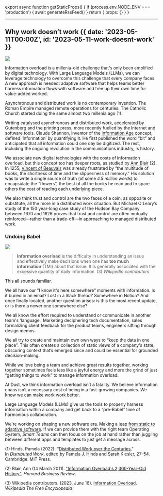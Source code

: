 
export async function getStaticProps() {
  if (process.env.NODE_ENV === 'production') {
    await generateRssFeed()
  }
  return { props: {} }
}

---

## Why work doesn’t work {{ date: '2023-05-11T00:00Z', id: '2023-05-11-work-doesnt-work' }}


![](@/media/2023-05-11-work-doesnt-work/header.png)


Information overload is a millenia-old challenge that's only been amplified by digital technology. With Large Language Models (LLMs), we can leverage technology to overcome this challenge that every company faces. A new approach is needed: adaptive software that helps teams better harness information flows with software and free up their own time for value-added worked.

Asynchronous and distributed work is no contemporary invention. The Roman Empire managed remote operations for centuries. The Catholic Church started doing the same almost two millenia ago (1). 

Writing catalysed asynchronous and distributed work, accelerated by Gutenberg and the printing press, more recently fuelled by the Internet and software tools. Claude Shannon, inventor of the [Information Age](https://www.goodreads.com/book/show/32919530-a-mind-at-play) concept, defined ‘Information’ by quantifying it. He first published the word “bit” and anticipated that all information could one day be digitized. The rest, including the ongoing revolution in the communications industry, is history.

We associate new digital technologies with the costs of information overload, but this concept too has deeper roots, as studied by [Ann Blair](https://hbr.org/2011/03/information-overloads-2300-yea.html) (2). In 1255, [Vincent of Beauvais](http://bestiary.ca/prisources/psdetail2601.htm) was already frustrated by “the multitude of books, the shortness of time and the slipperiness of memory.” His solution was to write a single source of truth (of some *4.5 million words*) to encapsulate the “flowers”, the best of all the books he read and to spare others the cost of reading each underlying piece.

We also think trust and control are the two faces of a coin, as opposite or substitute, all the more in a distributed work situation. But Michael O'Leary’s study of the 150 year-long case study of the Hudson Bay Company between 1670 and 1826 proves that trust and control are often mutually reinforced—rather than a trade-off—in approaching to managed distributed work. 

### Undoing Babel

![](@/media/2023-05-11-work-doesnt-work/second.png)

> **Information overload** is the difficulty in understanding an issue and effectively make decisions when one has **too much information** (TMI) about that issue. It is generally associated with the excessive quantity of daily information. (3)
*Wikipedia contributors*
> 

This all sounds familiar. 

We all have our "I know it's here somewhere" moments with information. Is it buried in an email? Lost in a Slack thread? Somewhere in Notion? And once finally located, another question arises: is this the most recent update, or is there a newer one somewhere else?

We all know the effort required to understand or communicate in another team's 'language.' Marketing deciphering tech documentation, sales formalizing client feedback for the product teams, engineers sifting through design memos.

We all try to create and maintain own own ways to “keep the data in one place”. This often creates a collection of static views of a company's state, obscuring context that’s emerged since and could be essential for grounded decision-making. 

While we love being a team and achieve great results together, working together sometimes feels less like a joyful energy and more the grind of just “getting things to work” to manage information overload.

At Dust, we think information overload isn’t a fatality. We believe information chaos isn’t a necessary cost of being in a fast-growing companies. We know we can make work work better. 

Large Language Models (LLMs) give us the tools to properly harness information within a company and get back to a “pre-Babel” time of harmonious collaboration.

We're working on shaping a new software era. Making a leap [from static to adaptive software](https://www.notion.so/How-LLMs-change-softwares-decision-making-and-shape-the-future-of-work-now-fc044d027dca42a0aa9bed6f3b50b765?pvs=21). If we can provide them with  the right team Operating System, *Smart Teams* can then focus on the job at hand rather than juggling between different apps and templates to just get a message across.

<Line/>

(1) Hinds, Pamela (2022). “[Distributed Work over the Centuries.](https://people.ece.ubc.ca/leei/519/2002-hbc-DistributedWork.pdf)” In *Distributed Work*, edited by Pamela J. Hinds and Sarah Kiesler, 27–54. Cambridge: MIT Press.

(2) Blair, Ann (14 March 2011). ["Information Overload's 2,300-Year-Old History"](https://hbr.org/2011/03/information-overloads-2300-yea.html). *Harvard Business Review*. 

(3) Wikipedia contributors. (2023, June 16). [Information Overload](https://en.wikipedia.org/wiki/Information_overload). *Wikipedia The Free Encyclopedia* 
